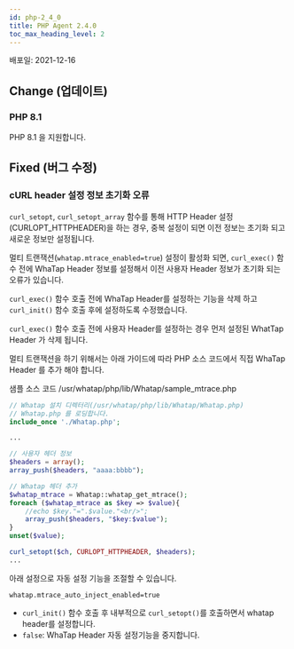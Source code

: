 ```yaml
---
id: php-2_4_0
title: PHP Agent 2.4.0
toc_max_heading_level: 2
---
```



배포일: 2021-12-16

## Change (업데이트)

### PHP 8.1 

PHP 8.1 을 지원합니다.

## Fixed (버그 수정)

### cURL header 설정 정보 초기화 오류

`curl_setopt`, `curl_setopt_array` 함수를 통해 HTTP Header 설정(CURLOPT_HTTPHEADER)을 하는 경우, 중복 설정이 되면 이전 정보는 초기화 되고 새로운 정보만 설정됩니다. 

멀티 트랜잭션(`whatap.mtrace_enabled=true`) 설정이 활성화 되면, `curl_exec()` 함수 전에 WhaTap Header 정보를 설정해서 이전 사용자 Header 정보가 초기화 되는 오류가 있습니다. 

`curl_exec()` 함수 호출 전에 WhaTap Header를 설정하는 기능을 삭제 하고 `curl_init()` 함수 호출 후에 설정하도록 수정했습니다. 

`curl_exec()` 함수 호출 전에 사용자 Header를 설정하는 경우 먼저 설정된 WhatTap Header 가 삭제 됩니다. 

멀티 트랜잭션을 하기 위해서는 아래 가이드에 따라 PHP 소스 코드에서 직접 WhaTap Header 를 추가 해야 합니다. 

샘플 소스 코드 /usr/whatap/php/lib/Whatap/sample_mtrace.php

```php title='php'
// Whatap 설치 디렉터리(/usr/whatap/php/lib/Whatap/Whatap.php)  
// Whatap.php 를 로딩합니다. 
include_once './Whatap.php';

...

// 사용자 헤더 정보
$headers = array();
array_push($headers, "aaaa:bbbb");

// Whatap 헤더 추가 
$whatap_mtrace = Whatap::whatap_get_mtrace();
foreach ($whatap_mtrace as $key => $value){
	//echo $key."=".$value."<br/>";
	array_push($headers, "$key:$value");
}
unset($value);

curl_setopt($ch, CURLOPT_HTTPHEADER, $headers);
...
```

아래 설정으로 자동 설정 기능을 조절할 수 있습니다. 

`whatap.mtrace_auto_inject_enabled=true`  

* `curl_init()` 함수 호출 후 내부적으로 `curl_setopt()`를 호출하면서 whatap header를 설정합니다.
* `false`: WhaTap Header 자동 설정기능을 중지합니다. 